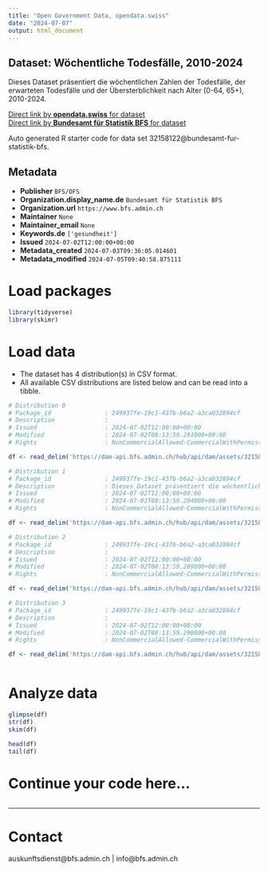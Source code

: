 ```yaml
---
title: "Open Government Data, opendata.swiss"
date: "2024-07-07"
output: html_document
---
```


## Dataset: Wöchentliche Todesfälle, 2010-2024

Dieses Dataset präsentiert die wöchentlichen Zahlen der Todesfälle, der erwarteten Todesfälle und der Übersterblichkeit nach Alter (0-64, 65+), 2010-2024.

[Direct link by **opendata.swiss** for dataset](https://opendata.swiss/de/dataset/wochentliche-todesfalle-2010-2024)<br>
[Direct link by **Bundesamt für Statistik BFS** for dataset](https://www.bfs.admin.ch/asset/de/ts-d-14.03.04.03-wr)

Auto generated R starter code for data set 32158122@bundesamt-fur-statistik-bfs.

## Metadata

- **Publisher** `BFS/OFS`
- **Organization.display_name.de** `Bundesamt für Statistik BFS`
- **Organization.url** `https://www.bfs.admin.ch`
- **Maintainer** `None`
- **Maintainer_email** `None`
- **Keywords.de** `['gesundheit']`
- **Issued** `2024-07-02T12:00:00+00:00`
- **Metadata_created** `2024-07-03T09:36:05.014601`
- **Metadata_modified** `2024-07-05T09:40:58.875111`


# Load packages

```r

library(tidyverse)
library(skimr)

```

# Load data

-   The dataset has 4 distribution(s) in CSV format.
-   All available CSV distributions are listed below and can be read into a tibble.

```r

# Distribution 0
# Package_id               : 249937fe-19c1-437b-b6a2-a3ca032894cf
# Description              : 
# Issued                   : 2024-07-02T12:00:00+00:00
# Modified                 : 2024-07-02T08:13:59.291000+00:00
# Rights                   : NonCommercialAllowed-CommercialWithPermission-ReferenceRequired

df <- read_delim('https://dam-api.bfs.admin.ch/hub/api/dam/assets/32158142/master')

# Distribution 1
# Package_id               : 249937fe-19c1-437b-b6a2-a3ca032894cf
# Description              : Dieses Dataset präsentiert die wöchentlichen Zahlen der Todesfälle, der erwarteten Todesfälle und der Übersterblichkeit nach Alter (0-64, 65+), 2010-2024.
# Issued                   : 2024-07-02T12:00:00+00:00
# Modified                 : 2024-07-02T08:13:59.284000+00:00
# Rights                   : NonCommercialAllowed-CommercialWithPermission-ReferenceRequired

df <- read_delim('https://dam-api.bfs.admin.ch/hub/api/dam/assets/32158132/master')

# Distribution 2
# Package_id               : 249937fe-19c1-437b-b6a2-a3ca032894cf
# Description              : 
# Issued                   : 2024-07-02T12:00:00+00:00
# Modified                 : 2024-07-02T08:13:59.289000+00:00
# Rights                   : NonCommercialAllowed-CommercialWithPermission-ReferenceRequired

df <- read_delim('https://dam-api.bfs.admin.ch/hub/api/dam/assets/32158143/master')

# Distribution 3
# Package_id               : 249937fe-19c1-437b-b6a2-a3ca032894cf
# Description              : 
# Issued                   : 2024-07-02T12:00:00+00:00
# Modified                 : 2024-07-02T08:13:59.290000+00:00
# Rights                   : NonCommercialAllowed-CommercialWithPermission-ReferenceRequired

df <- read_delim('https://dam-api.bfs.admin.ch/hub/api/dam/assets/32158137/master')



```

# Analyze data

```r

glimpse(df)
str(df)
skim(df)

head(df)
tail(df)

```

# Continue your code here...

```r

```

------------------------------------------------------------------------

# Contact

auskunftsdienst@bfs.admin.ch | info@bfs.admin.ch
